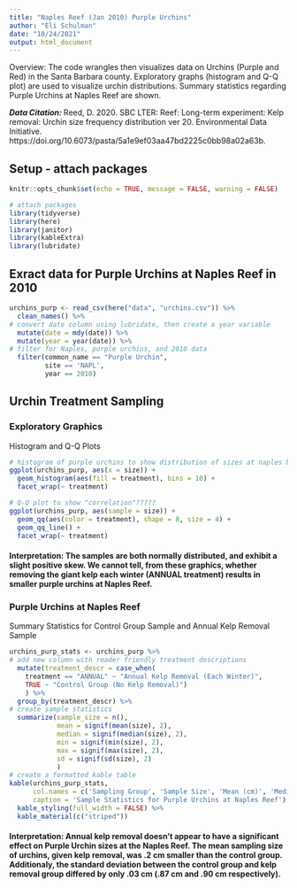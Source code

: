 ```yaml
---
title: "Naples Reef (Jan 2010) Purple Urchins"
author: "Eli Schulman"
date: "10/24/2021"
output: html_document
---
```

Overview: The code wrangles then visualizes data on Urchins (Purple and Red) in the Santa Barbara county. 
Exploratory graphs (histogram and Q-Q plot) are used to visualize urchin distributions. Summary statistics regarding Purple Urchins at Naples Reef are shown.

***Data Citation: *** Reed, D. 2020. SBC LTER: Reef: Long-term experiment: Kelp removal: Urchin size frequency distribution ver 20. Environmental Data Initiative. https://doi.org/10.6073/pasta/5a1e9ef03aa47bd2225c0bb98a02a63b. 

## Setup - attach packages
```r
knitr::opts_chunk$set(echo = TRUE, message = FALSE, warning = FALSE)

# attach packages
library(tidyverse)
library(here)
library(janitor)
library(kableExtra)
library(lubridate)
```

## Exract data for Purple Urchins at Naples Reef in 2010

```r
urchins_purp <- read_csv(here("data", "urchins.csv")) %>% 
  clean_names() %>%  
# convert date column using lubridate, then create a year variable
  mutate(date = mdy(date)) %>% 
  mutate(year = year(date)) %>% 
# filter for Naples, purple urchins, and 2010 data
  filter(common_name == "Purple Urchin", 
         site == 'NAPL',
         year == 2010)
```
## Urchin Treatment Sampling {.tabset .tabset-pills}

### Exploratory Graphics

Histogram and Q-Q Plots

```r
# histogram of purple urchins to show distribution of sizes at naples between control and annual groups
ggplot(urchins_purp, aes(x = size)) +
  geom_histogram(aes(fill = treatment), bins = 10) +
  facet_wrap(~ treatment)

# Q-Q plot to show "correlation"?????
ggplot(urchins_purp, aes(sample = size)) +
  geom_qq(aes(color = treatment), shape = 8, size = 4) +
  geom_qq_line() +
  facet_wrap(~ treatment)

```

#### Interpretation: The samples are both normally distributed, and exhibit a slight positive skew. We cannot tell, from these graphics, whether removing the giant kelp each winter (ANNUAL treatment) results in smaller purple urchins at Naples Reef.

### Purple Urchins at Naples Reef

Summary Statistics for Control Group Sample and Annual Kelp Removal Sample

```r
urchins_purp_stats <- urchins_purp %>% 
# add new column with reader friendly treatment descriptions
  mutate(treatment_descr = case_when(
    treatment == "ANNUAL" ~ "Annual Kelp Removal (Each Winter)",
    TRUE ~ "Control Group (No Kelp Removal)")
    ) %>% 
  group_by(treatment_descr) %>% 
# create sample statistics
  summarize(sample_size = n(),
            mean = signif(mean(size), 2),
            median = signif(median(size), 2),
            min = signif(min(size), 2),
            max = signif(max(size), 2),
            sd = signif(sd(size), 2)
            )
# create a formatted kable table 
kable(urchins_purp_stats, 
      col.names = c('Sampling Group', 'Sample Size', 'Mean (cm)', 'Median (cm)', 'Smallest (cm)', 'Largest (cm)', 'Standard Deviation (cm)'),
      caption = 'Sample Statistics for Purple Urchins at Naples Reef') %>% 
  kable_styling(full_width = FALSE) %>% 
  kable_material(c("striped"))
```
#### Interpretation: Annual kelp removal doesn't appear to have a significant effect on Purple Urchin sizes at the Naples Reef. The mean sampling size of urchins, given kelp removal, was .2 cm smaller than the control group. Additionaly, the standard deviation between the control group and kelp removal group differed by only .03 cm (.87 cm and .90 cm respectively).
##


